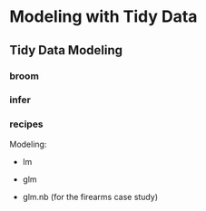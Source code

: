 # Modeling with Tidy Data {#model}

## Tidy Data Modeling 


### broom

### infer

### recipes

Modeling:

* lm

* glm

* glm.nb (for the firearms case study)



